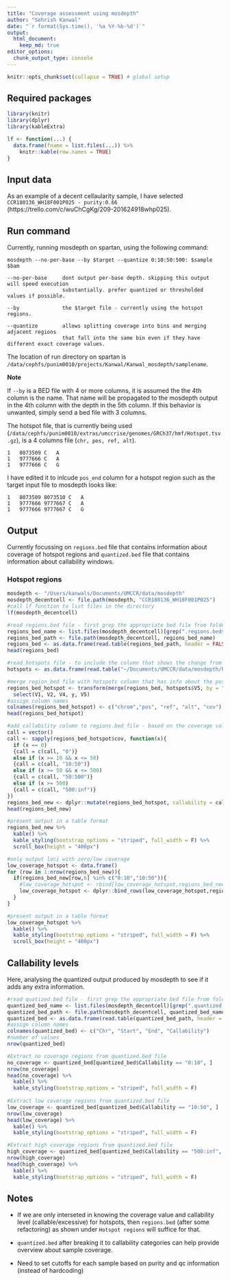 ```yaml
---
title: "Coverage assessment using mosdepth"
author: "Sehrish Kanwal"
date: "`r format(Sys.time(), '%a %Y-%b-%d')`"
output:
  html_document: 
    keep_md: true
editor_options:
  chunk_output_type: console
---
```


```r
knitr::opts_chunk$set(collapse = TRUE) # global setup
```

## Required packages

```r
library(knitr)
library(dplyr)
library(kableExtra)
```

```r
lf <- function(...) {
  data.frame(fname = list.files(...)) %>% 
    knitr::kable(row.names = TRUE)
}
```

## Input data

As an example of a decent cellaularity sample, I have selected `CCR180136_WH18F001P025 - purity:0.66` (https://trello.com/c/wuChCgKg/209-201624918whp025).

## Run command

Currently, running mosdepth on spartan, using the following command:

```
mosdepth --no-per-base --by $target --quantize 0:10:50:500: $sample $bam

--no-per-base     dont output per-base depth. skipping this output will speed execution
                  substantially. prefer quantized or thresholded values if possible. 
                  
--by              the $target file - currently using the hotspot regions.

--quantize        allows splitting coverage into bins and merging adjacent regions 
                  that fall into the same bin even if they have different exact coverage values.
```

The location of run directory on spartan is `/data/cephfs/punim0010/projects/Kanwal/Kanwal_mosdepth/samplename`.

**Note**

If `--by` is a BED file with 4 or more columns, it is assumed the the 4th column is the name. That name will be propagated to the mosdepth output in the 4th column with the depth in the 5th column. If this behavior is unwanted, simply send a bed file with 3 columns. 

The hotspot file, that is currently being used (`/data/cephfs/punim0010/extras/umccrise/genomes/GRCh37/hmf/Hotspot.tsv.gz`), is a 4 columns file (`chr, pos, ref, alt`). 

```
1	8073509	C	A
1	9777666	C	A
1	9777666	C	G
```

I have edited it to inlcude `pos_end` column for a hotspot region such as the target input file to mosdepth looks like:

```
1	8073509	8073510	C	A
1	9777666	9777667	C	A
1	9777666	9777667	C	G
```

## Output

Currently focussing on `regions.bed` file that contains information about coverage of hotspot regions and `quantized.bed` file that contains information about callability windows.

### Hotspot regions

```r
mosdepth <- "/Users/kanwals/Documents/UMCCR/data/mosdepth"
mosdepth_decentcell <- file.path(mosdepth, "CCR180136_WH18F001P025")
#call lf function to list files in the directory
lf(mosdepth_decentcell)

#read regions.bed file - first grep the appropriate bed file from folder and then create a path for that name
regions_bed_name <- list.files(mosdepth_decentcell)[grep(".regions.bed$",list.files(mosdepth_decentcell))]
regions_bed_path <- file.path(mosdepth_decentcell, regions_bed_name)
regions_bed <- as.data.frame(read.table(regions_bed_path, header = FALSE, sep = "\t", stringsAsFactors = FALSE))
head(regions_bed)

#read hotspots file - to include the column that shows the change from ref. nucleotide in the regions.bed file
hotspots <- as.data.frame(read.table("~/Documents/UMCCR/data/mosdepth/hotspot.edited.bed", header = FALSE, sep = "\t", stringsAsFactors = FALSE))

#merge region_bed file with hotspots column that has info about the possible nucleotide change. Also avoid adding an additional Row.names column by setting it to NULL
regions_bed_hotspot <- transform(merge(regions_bed, hotspots$V5, by = "row.names", sort = FALSE), Row.names=NULL) %>%
  select(V1, V2, V4, y, V5)
#assign column names  
colnames(regions_bed_hotspot) <- c("chrom","pos", "ref", "alt", "cov")
head(regions_bed_hotspot)

#add callability column to regions.bed file - based on the coverage value
call = vector()
call <- sapply(regions_bed_hotspot$cov, function(x){
  if (x == 0)
  {call = c(call, "0")} 
  else if (x >= 10 && x <= 50) 
  {call = c(call, "10:50")}
  else if (x >= 50 && x <= 500) 
  {call = c(call, "50:500")}
  else if (x >= 500) 
  {call = c(call, "500:inf")}
})
regions_bed_new <- dplyr::mutate(regions_bed_hotspot, callability = call)
head(regions_bed_new)

#present output in a table format
regions_bed_new %>%
  kable() %>%
  kable_styling(bootstrap_options = "striped", full_width = F) %>%
  scroll_box(height = "400px")

#only output loci with zero/low coverage
low_coverage_hotspot <- data.frame()
for (row in 1:nrow(regions_bed_new)){
  if(regions_bed_new[row,6] %in% c("0:10","10:50")){
    #low_coverage_hotspot <- rbind[low_coverage_hotspot,regions_bed_new[row,]] This throws a stupid error
    low_coverage_hotspot <- dplyr::bind_rows(low_coverage_hotspot,regions_bed_new[row,])
  }
}

#present output in a table format
low_coverage_hotspot %>%
  kable() %>%
  kable_styling(bootstrap_options = "striped", full_width = F) %>%
  scroll_box(height = "400px")
```

## Callability levels

Here, analysing the quantized output produced by mosdepth to see if it adds any extra information.

```r
#read quatized.bed file - first grep the appropriate bed file from folder and then create a path for that name
quantized_bed_name <- list.files(mosdepth_decentcell)[grep(".quantized.bed$",list.files(mosdepth_decentcell))]
quantized_bed_path <- file.path(mosdepth_decentcell, quantized_bed_name)
quantized_bed <- as.data.frame(read.table(quantized_bed_path, header = FALSE, sep = "\t", stringsAsFactors = FALSE))
#assign column names
colnames(quantized_bed) <- c("Chr", "Start", "End", "Callability")
#number of values
nrow(quantized_bed)

#Extract no coverage regions from quantized.bed file
no_coverage <- quantized_bed[quantized_bed$Callability == "0:10", ]
nrow(no_coverage)
head(no_coverage) %>%
  kable() %>%
  kable_styling(bootstrap_options = "striped", full_width = F)
  
#Extract low coverage regions from quantized.bed file
low_coverage <- quantized_bed[quantized_bed$Callability == "10:50", ]
nrow(low_coverage)
head(low_coverage) %>%
  kable() %>%
  kable_styling(bootstrap_options = "striped", full_width = F)

#Extract high coverage regions from quantized.bed file
high_coverage <- quantized_bed[quantized_bed$Callability == "500:inf", ]
nrow(high_coverage)
head(high_coverage) %>%
  kable() %>%
  kable_styling(bootstrap_options = "striped", full_width = F)
```


## Notes

- If we are only interseted in knowing the coverage value and callability level (callable/excessive) for hotspots, then `regions.bed` (after some refactoring) as shown under `Hotspot regions` will suffice for that.

- `quantized.bed` after breaking it to callability categories can help provide overview about sample coverage.

- Need to set cutoffs for each sample based on purity and qc information (instead of hardcoding) 



